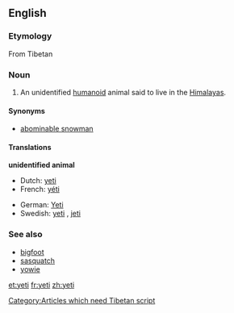 {{see|Yeti|yéti}}
==English==

===Etymology===
From Tibetan [[Category:Articles which need Tibetan script]]

===Noun===
{{en-noun}}

# An unidentified [[humanoid]] animal said to live in the [[Himalayas]].

====Synonyms====
*[[abominable snowman]]

====Translations====
'''unidentified animal'''
{{top}}
*Dutch: [[#Dutch|yeti]] {{m}}
*French: [[yéti]] {{m}}
{{mid}}
*German: [[Yeti]] {{m}}
*Swedish: [[#Swedish|yeti]] {{c}}, [[jeti]] {{c}}
{{bottom}}

===See also===
*[[bigfoot]]
*[[sasquatch]]
*[[yowie]]

[[et:yeti]]
[[fr:yeti]]
[[zh:yeti]]